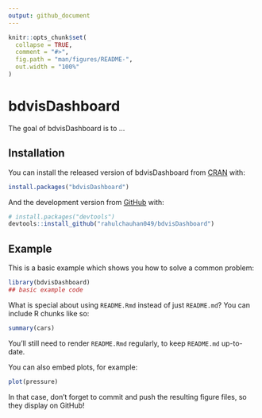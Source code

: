 ```yaml
---
output: github_document
---
```


<!-- README.md is generated from README.Rmd. Please edit that file -->

```r
knitr::opts_chunk$set(
  collapse = TRUE,
  comment = "#>",
  fig.path = "man/figures/README-",
  out.width = "100%"
)
```
# bdvisDashboard

<!-- badges: start -->
<!-- badges: end -->

The goal of bdvisDashboard is to ...

## Installation

You can install the released version of bdvisDashboard from [CRAN](https://CRAN.R-project.org) with:

``` r
install.packages("bdvisDashboard")
```

And the development version from [GitHub](https://github.com/) with:

``` r
# install.packages("devtools")
devtools::install_github("rahulchauhan049/bdvisDashboard")
```
## Example

This is a basic example which shows you how to solve a common problem:

```r
library(bdvisDashboard)
## basic example code
```

What is special about using `README.Rmd` instead of just `README.md`? You can include R chunks like so:

```r
summary(cars)
```

You'll still need to render `README.Rmd` regularly, to keep `README.md` up-to-date.

You can also embed plots, for example:

```r
plot(pressure)
```

In that case, don't forget to commit and push the resulting figure files, so they display on GitHub!

